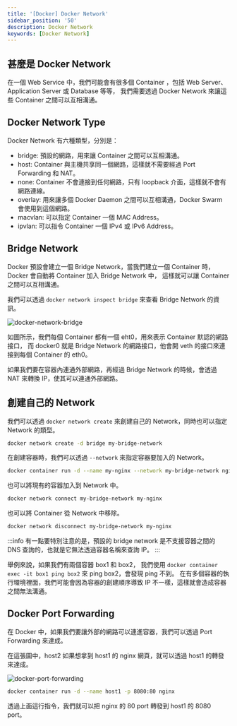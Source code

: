 ```yaml
---
title: '[Docker] Docker Network'
sidebar_position: '50'
description: Docker Network
keywords: [Docker Network]
---
```


## 甚麼是 Docker Network

在一個 Web Service 中，我們可能會有很多個 Container ，包括 Web Server、Application Server 或 Database 等等，
我們需要透過 Docker Network 來讓這些 Container 之間可以互相溝通。

## Docker Network Type

Docker Network 有六種類型，分別是：

- bridge: 預設的網路，用來讓 Container 之間可以互相溝通。
- host: Container 與主機共享同一個網路，這樣就不需要經過 Port Forwarding 和 NAT。
- none: Container 不會連接到任何網路，只有 loopback 介面，這樣就不會有網路連線。
- overlay: 用來讓多個 Docker Daemon 之間可以互相溝通，Docker Swarm 會使用到這個網路。
- macvlan: 可以指定 Container 一個 MAC Address。
- ipvlan: 可以指令 Container 一個 IPv4 或 IPv6 Address。

## Bridge Network

Docker 預設會建立一個 Bridge Network，當我們建立一個 Container 時，Docker 會自動將 Container 加入 Bridge Network 中，
這樣就可以讓 Container 之間可以互相溝通。

我們可以透過 `docker network inspect bridge` 來查看 Bridge Network 的資訊。

![docker-network-bridge](/img/docker/5.webp)

如圖所示，我們每個 Container 都有一個 eht0，用來表示 Container 默認的網路接口，
而 docker0 就是 Bridge Network 的網路接口，他會開 veth 的接口來連接到每個 Container 的 eth0。

如果我們要在容器內連通外部網路，再經過 Bridge Network 的時候，會透過 NAT 來轉換 IP，使其可以連通外部網路。

## 創建自己的 Network

我們可以透過 `docker network create` 來創建自己的 Network，同時也可以指定 Network 的類型。

```bash
docker network create -d bridge my-bridge-network
```

在創建容器時，我們可以透過 `--network` 來指定容器要加入的 Network。

```bash
docker container run -d --name my-nginx --network my-bridge-network nginx
```

也可以將現有的容器加入到 Network 中。

```bash
docker network connect my-bridge-network my-nginx
```

也可以將 Container 從 Network 中移除。

```bash
docker network disconnect my-bridge-network my-nginx
```

:::info
有一點要特別注意的是，預設的 bridge network 是不支援容器之間的 DNS 查詢的，也就是它無法透過容器名稱來查詢 IP。
:::

舉例來說，如果我們有兩個容器 box1 和 box2，
我們使用 `docker container exec -it box1 ping box2` 來 ping box2，會發現 ping 不到。
在有多個容器的執行環境裡面，我們可能會因為容器的創建順序導致 IP 不一樣，這樣就會造成容器之間無法溝通。

## Docker Port Forwarding

在 Docker 中，如果我們要讓外部的網路可以連進容器，我們可以透過 Port Forwarding 來達成。

在這張圖中，host2 如果想拿到 host1 的 nginx 網頁，就可以透過 host1 的轉發來達成。

![docker-port-forwarding](/img/docker/6.png)

```bash
docker container run -d --name host1 -p 8080:80 nginx
```

透過上面這行指令，我們就可以把 nginx 的 80 port 轉發到 host1 的 8080 port。
